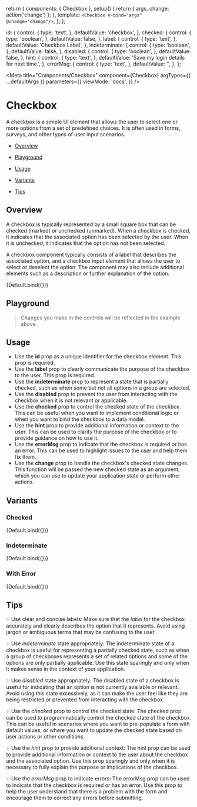 
  return {
    components: { Checkbox },
    setup() {
      return { args, change: action('change') };
    },
    template: `<Checkbox v-bind="args" @change="change"/>`,
  };
};

  id: {
    control: {
      type: 'text',
    },
    defaultValue: 'checkbox',
  },
  checked: {
    control: {
      type: 'boolean',
    },
    defaultValue: false,
  },
  label: {
    control: {
      type: 'text',
    },
    defaultValue: 'Checkbox Label',
  },
  indeterminate: {
    control: {
      type: 'boolean',
    },
    defaultValue: false,
  },
  disabled: {
    control: {
      type: 'boolean',
    },
    defaultValue: false,
  },
  hint: {
    control: {
      type: 'text',
    },
    defaultValue: 'Save my login details for next time.',
  },
  errorMsg: {
    control: {
      type: 'text',
    },
    defaultValue: '',
  },
};

<Meta
  title="Components/Checkbox"
  component={Checkbox}
  argTypes={{ ...defaultArgs }}
  parameters={{
    viewMode: 'docs',
  }}
/>

# Checkbox

A checkbox is a simple UI element that allows the user to select one or more options from a set of predefined choices. It is often used in forms, surveys, and other types of user input scenarios.

- [Overview](#overview)

- [Playground](#playground)

- [Usage](#usage)

- [Variants](#variants)

- [Tips](#tips)

## Overview <a id="overview" />

A checkbox is typically represented by a small square box that can be checked (marked) or unchecked (unmarked). When a checkbox is checked, it indicates that the associated option has been selected by the user. When it is unchecked, it indicates that the option has not been selected.

A checkbox component typically consists of a label that describes the associated option, and a checkbox input element that allows the user to select or deselect the option. The component may also include additional elements such as a description or further explanation of the option.

<Canvas>
  <Story
    name="Overview"
    argTypes={{ ...Default.argTypes }}
    args={{
      id: 'checkbox-1',
      label: 'Checkbox label',
    }}
  >
    {Default.bind({})}
  </Story>
</Canvas>

## Playground <a id="playground" />

> Changes you make in the controls will be reflected in the example above.

<ArgsTable story="Overview" />

## Usage <a id="usage" />

- Use the **id** prop as a unique identifier for the checkbox element. This prop is required.
- Use the **label** prop to clearly communicate the purpose of the checkbox to the user. This prop is required.
- Use the **indeterminate** prop to represent a state that is partially checked, such as when some but not all options in a group are selected.
- Use the **disabled** prop to prevent the user from interacting with the checkbox when it is not relevant or applicable.
- Use the **checked** prop to control the checked state of the checkbox. This can be useful when you want to implement conditional logic or when you want to bind the checkbox to a data model.
- Use the **hint** prop to provide additional information or context to the user. This can be used to clarify the purpose of the checkbox or to provide guidance on how to use it.
- Use the **errorMsg** prop to indicate that the checkbox is required or has an error. This can be used to highlight issues to the user and help them fix them.
- Use the **change** prop to handle the checkbox's checked state changes. This function will be passed the new checked state as an argument, which you can use to update your application state or perform other actions.

## Variants <a id="variants" />

### Checked

<Canvas withSource="open">
  <Story
    name="Checked"
    argTypes={{ ...Default.argTypes }}
    args={{
      id: 'checkbox-1',
      label: 'Checkbox label',
      checked: true,
    }}
  >
    {Default.bind({})}
  </Story>
</Canvas>

### Indeterminate

<Canvas withSource="open">
  <Story
    name="Indeterminate"
    argTypes={{ ...Default.argTypes }}
    args={{
      id: 'checkbox-1',
      label: 'Checkbox label',
      indeterminate: true,
    }}
  >
    {Default.bind({})}
  </Story>
</Canvas>

### With Error

<Canvas withSource="open">
  <Story
    name="With Error"
    argTypes={{ ...Default.argTypes }}
    args={{
      id: 'checkbox-1',
      label: 'Checkbox label',
      errorMsg: 'This field is required',
    }}
  >
    {Default.bind({})}
  </Story>
</Canvas>

## Tips <a id="tips" />

💡 Use clear and concise labels: Make sure that the _label_ for the checkbox accurately and clearly describes the option that it represents. Avoid using jargon or ambiguous terms that may be confusing to the user.

💡 Use _indeterminate_ state appropriately: The indeterminate state of a checkbox is useful for representing a partially checked state, such as when a group of checkboxes represents a set of related options and some of the options are only partially applicable. Use this state sparingly and only when it makes sense in the context of your application.

💡 Use _disabled_ state appropriately: The disabled state of a checkbox is useful for indicating that an option is not currently available or relevant. Avoid using this state excessively, as it can make the user feel like they are being restricted or prevented from interacting with the checkbox.

💡 Use the _checked_ prop to control the checked state: The checked prop can be used to programmatically control the checked state of the checkbox. This can be useful in scenarios where you want to pre-populate a form with default values, or where you want to update the checked state based on user actions or other conditions.

💡 Use the _hint_ prop to provide additional context: The hint prop can be used to provide additional information or context to the user about the checkbox and the associated option. Use this prop sparingly and only when it is necessary to fully explain the purpose or implications of the checkbox.

💡 Use the _errorMsg_ prop to indicate errors: The errorMsg prop can be used to indicate that the checkbox is required or has an error. Use this prop to help the user understand that there is a problem with the form and encourage them to correct any errors before submitting.
